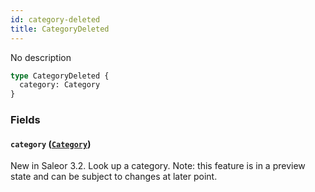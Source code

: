 ```yaml
---
id: category-deleted
title: CategoryDeleted
---
```



No description

```graphql
type CategoryDeleted {
  category: Category
}
```


### Fields

#### `category` ([`Category`](../../../developer/api-reference/objects/category))

New in Saleor 3.2. Look up a category. Note: this feature is in a preview state and can be subject to changes at later point.




